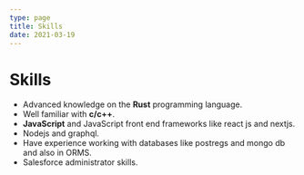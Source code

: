 ```yaml
---
type: page
title: Skills
date: 2021-03-19
---
```


# Skills

- Advanced knowledge on the **Rust** programming language.
- Well familiar with **c/c++**.
- **JavaScript** and JavaScript front end frameworks like react js and
nextjs.
- Nodejs and graphql.
- Have experience working with databases like postregs and mongo db
and also in ORMS.
- Salesforce administrator skills.

